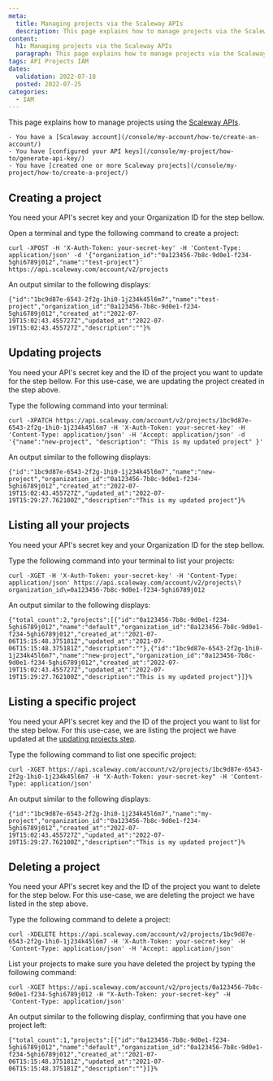 ```yaml
---
meta:
  title: Managing projects via the Scaleway APIs
  description: This page explains how to manage projects via the Scaleway APIs
content:
  h1: Managing projects via the Scaleway APIs
  paragraph: This page explains how to manage projects via the Scaleway APIs
tags: API Projects IAM
dates:
  validation: 2022-07-18
  posted: 2022-07-25
categories:
  - IAM
---
```


This page explains how to manage projects using the [Scaleway APIs](https://developers.scaleway.com/en/).

<Message type="requirement">

    - You have a [Scaleway account](/console/my-account/how-to/create-an-account/)
    - You have [configured your API keys](/console/my-project/how-to/generate-api-key/)
    - You have [created one or more Scaleway projects](/console/my-project/how-to/create-a-project/)

</Message>

## Creating a project

You need your API's secret key and your Organization ID for the step bellow.

Open a terminal and type the following command to create a project:

```
curl -XPOST -H 'X-Auth-Token: your-secret-key' -H 'Content-Type: application/json' -d '{"organization_id":"0a123456-7b8c-9d0e1-f234-5ghi6789j012","name":"test-project"}' https://api.scaleway.com/account/v2/projects
```
An output similar to the following displays:

```
{"id":"1bc9d87e-6543-2f2g-1hi0-1j234k45l6m7","name":"test-project","organization_id":"0a123456-7b8c-9d0e1-f234-5ghi6789j012","created_at":"2022-07-19T15:02:43.455727Z","updated_at":"2022-07-19T15:02:43.455727Z","description":""}%
```

## Updating projects

You need your API's secret key and the ID of the project you want to update for the step bellow. For this use-case, we are updating the project created in the step above.

Type the following command into your terminal:

```
curl -XPATCH https://api.scaleway.com/account/v2/projects/1bc9d87e-6543-2f2g-1hi0-1j234k45l6m7 -H 'X-Auth-Token: your-secret-key' -H 'Content-Type: application/json' -H 'Accept: application/json' -d '{"name":"new-project", "description": "This is my updated project" }'
```

An output similar to the following displays:

```
{"id":"1bc9d87e-6543-2f2g-1hi0-1j234k45l6m7","name":"new-project","organization_id":"0a123456-7b8c-9d0e1-f234-5ghi6789j012","created_at":"2022-07-19T15:02:43.455727Z","updated_at":"2022-07-19T15:29:27.762100Z","description":"This is my updated project"}%  
```

## Listing all your projects

You need your API's secret key and your Organization ID for the step bellow.

Type the following command into your terminal to list your projects:

```
curl -XGET -H 'X-Auth-Token: your-secret-key' -H 'Content-Type: application/json' https://api.scaleway.com/account/v2/projects\?organization_id\=0a123456-7b8c-9d0e1-f234-5ghi6789j012
```

An output similar to the following displays:

```
{"total_count":2,"projects":[{"id":"0a123456-7b8c-9d0e1-f234-5ghi6789j012","name":"default","organization_id":"0a123456-7b8c-9d0e1-f234-5ghi6789j012","created_at":"2021-07-06T15:15:48.375181Z","updated_at":"2021-07-06T15:15:48.375181Z","description":""},{"id":"1bc9d87e-6543-2f2g-1hi0-1j234k45l6m7","name":"new-project","organization_id":"0a123456-7b8c-9d0e1-f234-5ghi6789j012","created_at":"2022-07-19T15:02:43.455727Z","updated_at":"2022-07-19T15:29:27.762100Z","description":"This is my updated project"}]}%
```
## Listing a specific project

You need your API's secret key and the ID of the project you want to list for the step below. For this use-case, we are listing the project we have updated at the [updating projects step](link).

Type the following command to list one specific project:

```
curl -XGET https://api.scaleway.com/account/v2/projects/1bc9d87e-6543-2f2g-1hi0-1j234k45l6m7 -H "X-Auth-Token: your-secret-key" -H 'Content-Type: application/json'
```

An output similar to the following displays:

```
{"id":"1bc9d87e-6543-2f2g-1hi0-1j234k45l6m7","name":"my-project","organization_id":"0a123456-7b8c-9d0e1-f234-5ghi6789j012","created_at":"2022-07-19T15:02:43.455727Z","updated_at":"2022-07-19T15:29:27.762100Z","description":"This is my updated project"}%
```

## Deleting a project 

You need your API's secret key and the ID of the project you want to delete for the step below. For this use-case, we are deleting the project we have listed in the step above.

Type the following command to delete a project:

```
curl -XDELETE https://api.scaleway.com/account/v2/projects/1bc9d87e-6543-2f2g-1hi0-1j234k45l6m7 -H 'X-Auth-Token: your-secret-key' -H 'Content-Type: application/json' -H 'Accept: application/json'
```

List your projects to make sure you have deleted the project by typing the following command:

```
curl -XGET https://api.scaleway.com/account/v2/projects/0a123456-7b8c-9d0e1-f234-5ghi6789j012 -H "X-Auth-Token: your-secret-key" -H 'Content-Type: application/json'
```

An output similar to the following display, confirming that you have one project left: 

```
{"total_count":1,"projects":[{"id":"0a123456-7b8c-9d0e1-f234-5ghi6789j012","name":"default","organization_id":"0a123456-7b8c-9d0e1-f234-5ghi6789j012","created_at":"2021-07-06T15:15:48.375181Z","updated_at":"2021-07-06T15:15:48.375181Z","description":""}]}% 
```

